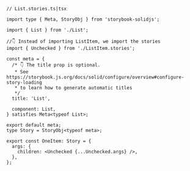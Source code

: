 ```tsx
// List.stories.ts|tsx

import type { Meta, StoryObj } from 'storybook-solidjs';

import { List } from './List';

//👇 Instead of importing ListItem, we import the stories
import { Unchecked } from './ListItem.stories';

const meta = {
  /* 👇 The title prop is optional.
   * See https://storybook.js.org/docs/solid/configure/overview#configure-story-loading
   * to learn how to generate automatic titles
   */
  title: 'List',

  component: List,
} satisfies Meta<typeof List>;

export default meta;
type Story = StoryObj<typeof meta>;

export const OneItem: Story = {
  args: {
    children: <Unchecked {...Unchecked.args} />,
  },
};
```
